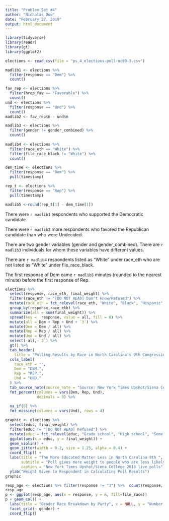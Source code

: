 ```yaml
---
title: "Problem Set #4"
author: "Nicholas Dow"
date: "February 27, 2019"
output: html_document
---
```


```r
library(tidyverse)
library(readr)
library(gt)
library(ggplot2)
```

```r
elections <- read_csv(file = "ps_4_elections-poll-nc09-3.csv")

madlib1 <- elections %>% 
  filter(response == "Dem") %>% 
  count()

fav_rep <- elections %>% 
  filter(hrep_fav == "Favorable") %>% 
  count()
und <- elections %>% 
  filter(response == "Und") %>% 
  count()
madlib2 <- fav_rep$n - und$n

madlib3 <- elections %>% 
  filter(gender != gender_combined) %>% 
  count()
  
madlib4 <- elections %>% 
  filter(race_eth == "White") %>% 
  filter(file_race_black != "White") %>% 
  count()

dem_time <- elections %>% 
  filter(response == "Dem") %>% 
  pull(timestamp)

rep_t <- elections %>% 
  filter(response == "Rep") %>% 
  pull(timestamp)

madlib5 <-round(rep_t[1] - dem_time[1])
```
There were `r madlib1` respondents who supported the Democratic candidate.

There were `r madlib2` more respondents who favored the Republican candidate than who were Undecided.

There are two gender variables (gender and gender_combined). There are `r madlib3` individuals for whom these variables have different values.

There are `r madlib4` respondents listed as “White” under race_eth who are not listed as “White” under file_race_black.

The first response of Dem came `r madlib5` minutes (rounded to the nearest minute) before the first response of Rep.
```r

elections %>% 
  select(response, race_eth, final_weight) %>% 
  filter(race_eth != "[DO NOT READ] Don't know/Refused") %>%
  mutate(race_eth = fct_relevel(race_eth, "White", "Black", "Hispanic", "Asian", "Other")) %>%
  group_by(response,race_eth) %>% 
  summarize(all = sum(final_weight)) %>% 
  spread(key =  response, value = all, fill = 0) %>% 
  mutate(all = Dem + Rep + Und + `3`) %>% 
  mutate(Dem = Dem / all) %>% 
  mutate(Rep = Rep / all) %>% 
  mutate(Und = Und / all) %>% 
  select(-all,-`3`) %>% 
  gt() %>% 
  tab_header(
    title = "Polling Results by Race in North Carolina's 9th Congressional District") %>% 
  cols_label(
    race_eth = "",
    Dem = "DEM.",
    Rep = "REP.",
    Und = "UND."
  ) %>%
  tab_source_note(source_note = "Source: New York Times Upshot/Siena College 2018 live polls") %>% 
  fmt_percent(columns = vars(Dem, Rep, Und),
              decimals = 0) %>% 
  
  na_if(0) %>%
  fmt_missing(columns = vars(Und), rows = 4)
```
```r
graphic <- elections %>% 
  select(educ, final_weight) %>% 
  filter(educ != "[DO NOT READ] Refused") %>% 
  mutate(educ = fct_relevel(educ, "Grade school", "High school", "Some college or trade school", "Bachelors' degree", "Graduate or Professional Degree")) %>% 
  ggplot(aes(x = educ, y = final_weight)) +
  geom_violin() + 
  geom_jitter(width = 0.2, size = 1.25, alpha = 0.4) + 
  coord_flip() +
  labs(title = "The More Educated Matter Less in North Carolina 9th ",
       subtitle = "Poll gives more weight to people who are less likely to participate in polls",
       caption = "New York Times Upshot/Siena College 2018 live polls") +
  ylab("Weight Given to Respondent in Calculating Poll Results")
graphic
```

```r
resp_age <- elections %>% filter(response != "3") %>%  count(response, file_race, gender)
resp_age
p <- ggplot(resp_age, aes(x = response, y = n, fill=file_race))
p + geom_col() +
  labs(title = "Gender Race Breakdown by Party", x = NULL, y = "Number of responses", fill = "Race") +
  facet_grid(~ gender) +
  coord_flip()
```